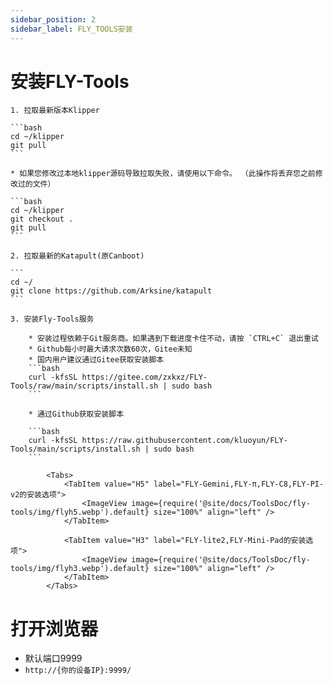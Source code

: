 ```yaml
---
sidebar_position: 2
sidebar_label: FLY_TOOLS安装
---
```






# 安装FLY-Tools

    1. 拉取最新版本Klipper

    ```bash
    cd ~/klipper
    git pull
    ```

    * 如果您修改过本地klipper源码导致拉取失败，请使用以下命令。 （此操作将丢弃您之前修改过的文件）

    ```bash
    cd ~/klipper
    git checkout .
    git pull
    ```

    2. 拉取最新的Katapult(原Canboot)

    ```
    cd ~/
    git clone https://github.com/Arksine/katapult
    ```

    3. 安装Fly-Tools服务

        * 安装过程依赖于Git服务商。如果遇到下载进度卡住不动，请按 `CTRL+C` 退出重试
        * Github每小时最大请求次数60次，Gitee未知
        * 国内用户建议通过Gitee获取安装脚本
        ```bash
        curl -kfsSL https://gitee.com/zxkxz/FLY-Tools/raw/main/scripts/install.sh | sudo bash
        ```

        * 通过Github获取安装脚本

        ```bash
        curl -kfsSL https://raw.githubusercontent.com/kluoyun/FLY-Tools/main/scripts/install.sh | sudo bash
        ```

            <Tabs>
                <TabItem value="H5" label="FLY-Gemini,FLY-π,FLY-C8,FLY-PI-v2的安装选项">
                    <ImageView image={require('@site/docs/ToolsDoc/fly-tools/img/flyh5.webp').default} size="100%" align="left" />
                </TabItem>
                
                <TabItem value="H3" label="FLY-lite2,FLY-Mini-Pad的安装选项">
                    <ImageView image={require('@site/docs/ToolsDoc/fly-tools/img/flyh3.webp').default} size="100%" align="left" />
                </TabItem>
            </Tabs>



# 打开浏览器
   * 默认端口9999
   * `http://{你的设备IP}:9999/`
